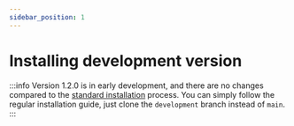 ```yaml
---
sidebar_position: 1
---
```


# Installing development version

:::info
Version 1.2.0 is in early development, and there are no changes compared to the [standard installation](/docs/getting-started/install) process. You can simply follow the regular installation guide, just clone the `development` branch instead of `main`.
:::